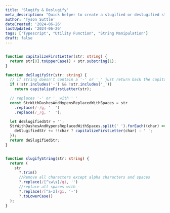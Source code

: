 ```yaml
---
title: 'Slugify & Deslugify'
meta_description: "Quick helper to create a slugified or deslugified string"
author: 'Tyson Suttle'
dateCreated: '2024-06-26'
lastUpdated: '2024-06-26'
tags: ['Typescript', "Utility Function", "String Manipulation"]
draft: false
---
```


```ts

function capitalizeFirstLetter(str: string) {
  return str[0].toUpperCase() + str.substring(1);
}

function deSlugifyStr(str: string) {
  // if string doesn't contain a '-' or '_' just return back the capitalized word
  if (!str.includes('-') && !str.includes('_'))
    return capitalizeFirstLetter(str);

  // replaces '-' or '_ with ' '
  const StrWithDashesAndHypensReplacedWithSpaces = str
    .replace(/-/g, '  ')
    .replace(/_/g, '  ');

  let deSlugifiedStr = '';
  StrWithDashesAndHypensReplacedWithSpaces.split(' ').forEach((char) => {
    deSlugifiedStr += !!char ? capitalizeFirstLetter(char) : ' ';
  });
  return deSlugifiedStr;
}


function slugifyString(str: string) {
  return (
    str
      ?.trim()
      //Remove all characters except alpha characters and spaces
      ?.replace(/[^\w\s]/gi, '')
      //replace all spaces with -
      ?.replace(/[^a-z]/gi, '-')
      ?.toLowerCase()
  );
}
```